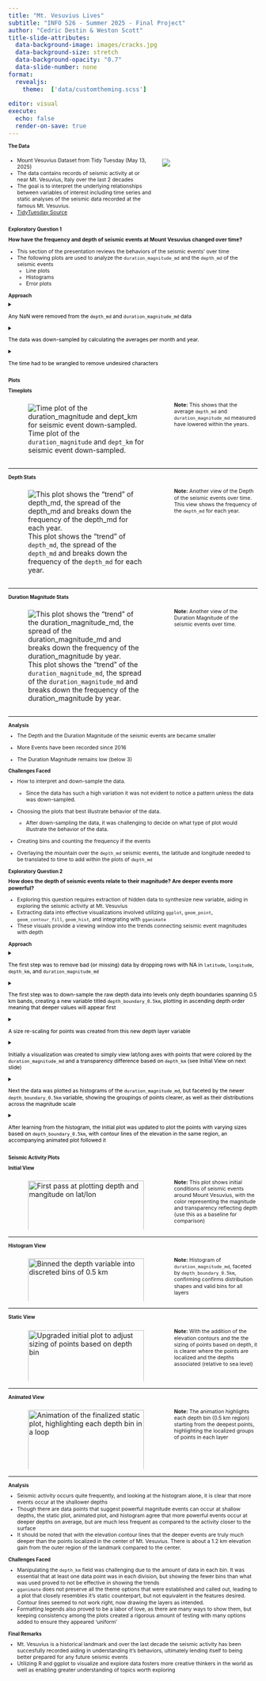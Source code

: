 ```yaml
---
title: "Mt. Vesuvius Lives"
subtitle: "INFO 526 - Summer 2025 - Final Project"
author: "Cedric Destin & Weston Scott"
title-slide-attributes:
  data-background-image: images/cracks.jpg
  data-background-size: stretch
  data-background-opacity: "0.7"
  data-slide-number: none
format:
  revealjs:
    theme:  ['data/customtheming.scss']
  
editor: visual
execute:
  echo: false
  render-on-save: true
---
```


## The Data {style="font-size: 0.7em; line-height: 0.75"}

:::::: columns
:::: {.column width="60%"}
::: {style="font-size: 0.75em; line-height: 1.25"}
-   Mount Vesuvius Dataset from Tidy Tuesday (May 13, 2025)
-   The data contains records of seismic activity at or near Mt. Vesuvius, Italy over the last 2 decades
-   The goal is to interpret the underlying relationships between variables of interest including time series and static analyses of the seismic data recorded at the famous Mt. Vesuvius.
-   [TidyTuesday Source](https://github.com/rfordatascience/tidytuesday/blob/main/data/2025/2025-05-13/readme.md)
:::
::::

::: {.column width="40%"}
![](images/mt_vesuvius.jpg){fig-alt="https://www.pexels.com/photo/buildings-near-the-rock-mountains-6540758/"}
:::
::::::

## Exploratory Question 1 {style="font-size: 0.7em; line-height: 0.75"}

::: {style="font-size: 0.75em; line-height: 1.25"}
**How have the frequency and depth of seismic events at Mount Vesuvius changed over time?**

-   This section of the presentation reviews the behaviors of the seismic events' over time
-   The following plots are used to analyze the `duration_magnitude_md` and the `depth_md` of the seismic events
    -   Line plots
    -   Histograms
    -   Error plots
:::

## Approach {style="font-size: 0.7em; line-height: 0.75"}

::: {style="font-size: 0.75em; line-height: 1.25"}
<details>

<summary style="color: black;">

Any NaN were removed from the `depth_md` and `duration_magnitude_md` data

</summary>

``` r
vesuvius_data_filtered <- vesuvius_data |> 
    filter(!is.na(duration_magnitude_md) & !is.na(depth_km))
```

</details>

<details>

<summary style="color: black;">

The data was down-sampled by calculating the averages per month and year.

</summary>

``` r
aggregated_data <- vesuvius_data_filtered |>   
    group_by(year) |>   
    summarise(mean_duration_magnitude_md = mean(duration_magnitude_md),             
    mean_depth_km = mean(depth_km))
```

</details>

<details>

<summary style="color: black;">

The time had to be wrangled to remove undesired characters

</summary>

``` r
vesuvius_data <- vesuvius_data |>     mutate(         
    date = str_replace_all(time, "T", " "),         
    date = str_replace_all(date, "Z", ""),         
    date = as.POSIXct(date, format = "%Y-%m-%d %H:%M:%S"))
```

</details>
:::

## Plots {style="font-size: 0.7em; line-height: 0.75"}

::::::::::::::: panel-tabset
## Timeplots {style="font-size: 0.7em; line-height: 0.75"}

:::::: columns
::: {.column width="65%"}
![Time plot of the `duration_magnitude` and `dept_km` for seismic event down-sampled.](images/by_year_month.png)


:::

:::: {.column width="35%"}
::: {style="font-size: 0.75em; line-height: 1.25"}
**Note:** This shows that the average `depth_md` and `duration_magnitude_md` measured have lowered within the years.
:::
::::
::::::

------------------------------------------------------------------------

## Depth Stats {style="font-size: 0.7em; line-height: 0.75"}

:::::: columns
::: {.column width="65%"}
![This plot shows the "trend" of `depth_md`, the spread of the `depth_md` and breaks down the frequency of the `depth_md` for each year.](images/depth_error_binned_mount.png)
:::

:::: {.column width="35%"}
::: {style="font-size: 0.75em; line-height: 1.25"}
**Note:** Another view of the Depth of the seismic events over time. This view shows the frequency of the `depth_md` for each year.
:::
::::
::::::

------------------------------------------------------------------------

## Duration Magnitude Stats {style="font-size: 0.7em; line-height: 0.75"}

:::::: columns
::: {.column width="65%"}
![This plot shows the "trend" of the `duration_magnitude_md`, the spread of the `duration_magnitude_md` and breaks down the frequency of the duration_magnitude by year.](images/duration_magnitude_error_binned.png)
:::

:::: {.column width="35%"}
::: {style="font-size: 0.75em; line-height: 1.25"}
**Note:** Another view of the Duration Magnitude of the seismic events over time.
:::
::::
::::::

------------------------------------------------------------------------

:::::::::::::::

## Analysis {style="font-size: 0.7em; line-height: 0.75"}

::: {style="font-size: 0.75em; line-height: 1.25"}
-   The Depth and the Duration Magnitude of the seismic events are became smaller

-   More Events have been recorded since 2016

-   The Duration Magnitude remains low (below 3)
:::

## Challenges Faced {style="font-size: 0.7em; line-height: 0.75"}

::: {style="font-size: 0.75em; line-height: 1.25"}
-   How to interpret and down-sample the data.

    -   Since the data has such a high variation it was not evident to notice a pattern unless the data was down-sampled.

-   Choosing the plots that best illustrate behavior of the data.

    -   After down-sampling the data, it was challenging to decide on what type of plot would illustrate the behavior of the data.

-   Creating bins and counting the frequency if the events

-   Overlaying the mountain over the `depth_md` seismic events, the latitude and longitude needed to be translated to time to add within the plots of `depth_md`
:::

## Exploratory Question 2 {style="font-size: 0.7em; line-height: 0.75"}

::: {style="font-size: 0.75em; line-height: 1.25"}
**How does the depth of seismic events relate to their magnitude? Are deeper events more powerful?**

-   Exploring this question requires extraction of hidden data to synthesize new variable, aiding in exploring the seismic activity at Mt. Vesuvius
-   Extracting data into effective visualizations involved utilizing `ggplot`, `geom_point`, `geom_contour_fill`, `geom_hist`, and integrating with `gganimate`
-   These visuals provide a viewing window into the trends connecting seismic event magnitudes with depth
:::

## Approach {style="font-size: 0.7em; line-height: 0.75"}

::: {style="font-size: 0.75em; line-height: 1.25"}
<details>

<summary style="color: black;">

The first step was to remove bad (or missing) data by dropping rows with NA in `latitude`, `longitude`, `depth_km`, and `duration_magnitude_md`

</summary>

``` r
vesuvius_data_filtered <- vesuvius_data |>
    drop_na(
        latitude, 
        longitude, 
        depth_km, 
        duration_magnitude_md
    )
```

</details>

<details>

<summary style="color: black;">

The first step was to down-sample the raw depth data into levels only depth boundaries spanning 0.5 km bands, creating a new variable titled `depth_boundary_0.5km`, plotting in ascending depth order meaning that deeper values will appear first

</summary>

``` r
vesuvius_data <- read.csv(here("data","vesuvius.csv"))
vesuvius_data_filtered <- vesuvius_data_filtered |>
    mutate(
        depth_abs = abs(depth_km),
        depth_boundary_1km = case_when(
            depth_km < 1 ~ "< 1 km",
            depth_km < 2 ~ "< 2 km",
            depth_km < 3 ~ "< 3 km",
            depth_km < 4 ~ "< 4 km",
            depth_km < 5 ~ "< 5 km",
            TRUE ~ "> 5 km"),
        
        depth_boundary_1km = factor(
            depth_boundary_1km, 
            levels = c("< 1 km", 
                      "< 2 km", 
                      "< 3 km", 
                      "< 4 km", 
                      "< 5 km", 
                      "> 5 km")),
        
        depth_boundary_0.5km = case_when(
            depth_km < 0.5 ~ "< 0.5 km",
            depth_km < 1 ~ "0.5 ~ 1 km",
            depth_km < 1.5 ~ "1 ~ 1.5 km",
            depth_km < 2 ~ "1.5 ~ 2 km",
            depth_km < 2.5 ~ "2 ~ 2.5 km",
            depth_km < 3 ~ "2.5 ~ 3 km",
            depth_km < 3.5 ~ "3 ~ 3.5 km",
            depth_km < 4 ~ "3.5 ~ 4 km",
            depth_km < 4.5 ~ "4 ~ 4.5 km",
            depth_km < 5 ~ "4.5 ~ 5 km",
            TRUE ~ "> 5 km"),
        
        depth_boundary_0.5km = factor(
            depth_boundary_0.5km, 
            levels = rev(c("< 0.5 km", 
                      "0.5 ~ 1 km", 
                      "1 ~ 1.5 km", 
                      "1.5 ~ 2 km", 
                      "2 ~ 2.5 km", 
                      "2.5 ~ 3 km",
                      "3 ~ 3.5 km", 
                      "3.5 ~ 4 km", 
                      "4 ~ 4.5 km", 
                      "4.5 ~ 5 km", 
                      "> 5 km")))
    ) |>

    filter(
        !is.na(depth_boundary_0.5km)
    ) |>

    arrange(
        depth_boundary_0.5km, 
        desc(depth_rescaled)
    ) |> glimpse()
```

</details>

<details>

<summary style="color: black;">

A size re-scaling for points was created from this new depth layer variable

</summary>

``` r
  vesuvius_data_filtered <- vesuvius_data_filtered |>
      mutate(
        depth_rescaled = rescale(depth_km, to = c(1, 11)),
        mag_rescaled = rescale(duration_magnitude_md, to = c(0.4, 0.9))
    )
```

</details>

<details>

<summary style="color: black;">

Initially a visualization was created to simply view lat/long axes with points that were colored by the `duration_magnitude_md` and a transparency difference based on `depth_km` (see Initial View on next slide)

</summary>

``` r
original <-
    ggplot(
        vesuvius_data_filtered, 
        aes(x = longitude, 
            y = latitude)
    ) +
    
    geom_point(
        aes(color = duration_magnitude_md,
            alpha = depth_abs),
        size = 3
    ) +                     
    
    scale_color_viridis_c(
        option = "inferno",
        name = "Magnitude"
    ) +
    
    scale_alpha_continuous(
        name = "Depth (km)",
        range = c(0.75, 0.25)
    ) +

        scale_x_continuous(
            limits = c(14.34, 14.48), 
            expand = c(0, 0)
        ) +
        scale_y_continuous(
            limits = c(40.78, 40.88), 
            expand = c(0, 0)
        ) + 
        ...
```

</details>

<details>

<summary style="color: black;">

Next the data was plotted as histograms of the `duration_magnitude_md`, but faceted by the newer `depth_boundary_0.5km` variable, showing the groupings of points clearer, as well as their distributions across the magnitude scale

</summary>

``` r
histogram <- 
    ggplot(
        vesuvius_data_filtered, 
        aes(x = duration_magnitude_md)
    ) +

    geom_histogram(
        binwidth = 0.2, 
        fill = 'red', 
        color = "white"
    ) +

    facet_wrap(
        ~ depth_boundary_0.5km, 
        scales = "free_y"
    ) +
    ...
```

</details>

<details>

<summary style="color: black;">

After learning from the histogram, the initial plot was updated to plot the points with varying sizes based on `depth_boundary_0.5km`, with contour lines of the elevation in the same region, an accompanying animated plot followed it

</summary>

``` r
static_plot <- ggplot() +
    metR::geom_contour_fill(
        data = elev_df,
        aes(x = x, 
            y = y,
            z = elevation/1000, 
            group = NULL),
        bins = 10
    ) +

    scale_fill_gradientn(
        colors = gray.colors(10, start = 1.0, end = 0.3),
        name = "Elevation (km)",
        limits = c(-0.111, 1.246),  # Match elevation range from elev_df (km)
        breaks = seq(0, 1.2, by = 0.3)
    ) +

    geom_point(
        data = vesuvius_data_filtered,
        aes(x = longitude, 
            y = latitude,
            color = duration_magnitude_md,
            size = depth_rescaled),
        alpha = 0.75
    ) +
    ...
```

</details>
:::

## Seismic Activity Plots {style="font-size: 0.7em; line-height: 0.75"}

::::::::::::::::::: panel-tabset
## Initial View {style="font-size: 0.7em; line-height: 0.75"}

:::::: columns
::: {.column width="65%"}
![First pass at plotting depth and mangitude on lat/lon](images/original_vesuvius_plot.png){width="100%"}
:::

:::: {.column width="35%"}
::: {style="font-size: 0.75em; line-height: 1.25"}
**Note:** This plot shows initial conditions of seismic events around Mount Vesuvius, with the color representing the magnitude and transparency reflecting depth (use this as a baseline for comparison)
:::
::::
::::::

------------------------------------------------------------------------

## Histogram View {style="font-size: 0.7em; line-height: 0.75"}

:::::: columns
::: {.column width="65%"}
![Binned the depth variable into discreted bins of 0.5 km](images/histogram_vesuvius_plot.png){width="100%"}
:::

:::: {.column width="35%"}
::: {style="font-size: 0.75em; line-height: 1.25"}
**Note:** Histogram of `duration_magnitude_md`, faceted by `depth_boundary_0.5km`, confirming confirms distribution shapes and valid bins for all layers
:::
::::
::::::

------------------------------------------------------------------------

## Static View {style="font-size: 0.7em; line-height: 0.75"}

:::::: columns
::: {.column width="65%"}
![Upgraded initial plot to adjust sizing of points based on depth bin](images/static_vesuvius_plot.png){width="100%"}
:::

:::: {.column width="35%"}
::: {style="font-size: 0.75em; line-height: 1.25"}
**Note:** With the addition of the elevation contours and the the sizing of points based on depth, it is clearer where the points are localized and the depths associated (relative to sea level)
:::
::::
::::::

------------------------------------------------------------------------

## Animated View {style="font-size: 0.7em; line-height: 0.75"}

:::::: columns
::: {.column width="65%"}
![Animation of the finalized static plot, highlighting each depth bin in a loop](images/vesuvius_animation.gif){width="100%"}
:::

:::: {.column width="35%"}
::: {style="font-size: 0.75em; line-height: 1.25"}
**Note:** The animation highlights each depth bin (0.5 km region) starting from the deepest points, highlighting the localized groups of points in each layer
:::
::::
::::::

------------------------------------------------------------------------

:::::::::::::::::::

## Analysis {style="font-size: 0.7em; line-height: 0.75"}

::: {style="font-size: 0.75em; line-height: 1.25"}
-   Seismic activity occurs quite frequently, and looking at the histogram alone, it is clear that more events occur at the shallower depths
-   Though there are data points that suggest powerful magnitude events can occur at shallow depths, the static plot, animated plot, and histogram agree that more powerful events occur at deeper depths on average, but are much less frequent as compared to the activity closer to the surface
-   It should be noted that with the elevation contour lines that the deeper events are truly much deeper than the points localized in the center of Mt. Vesuvius. There is about a 1.2 km elevation gain from the outer region of the landmark compared to the center.
:::

## Challenges Faced {style="font-size: 0.7em; line-height: 0.75"}

::: {style="font-size: 0.75em; line-height: 1.25"}
-   Manipulating the `depth_km` field was challenging due to the amount of data in each bin. It was essential that at least one data point was in each division, but showing the fewer bins than what was used proved to not be effective in showing the trends
-   `gganimate` does not preserve all the theme options that were established and called out, leading to a plot that closely resembles it's static counterpart, but not equivalent in the features desired. Contour lines seemed to not work right, now drawing the layers as intended.
-   Formatting legends also proved to be a labor of love, as there are many ways to show them, but keeping consistency among the plots created a rigorous amount of testing with many options added to ensure they appeared 'uniform'
:::

## Final Remarks {style="font-size: 0.7em; line-height: 0.75"}

::: {style="font-size: 0.75em; line-height: 1.25"}
- Mt. Vesuvius is a historical landmark and over the last decade the seismic activity has been succesfully recorded aiding in understanding it's behaviors, ultimately lending itself to being better prepared for any future seismic events
- Utilizing R and ggplot to visualize and explore data fosters more creative thinkers in the world as well as enabling greater understanding of topics worth exploring
:::